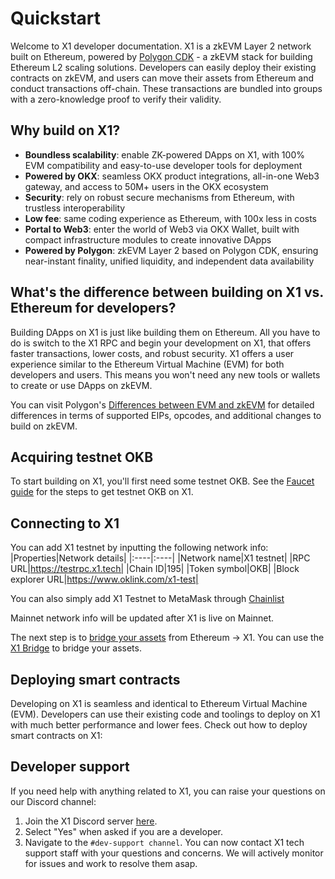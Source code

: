 # Quickstart
Welcome to X1 developer documentation.
X1 is a zkEVM Layer 2 network built on Ethereum, powered by [Polygon CDK](https://wiki.polygon.technology/docs/cdk/ "Polygon CDK") - a zkEVM stack for building Ethereum L2 scaling solutions.
Developers can easily deploy their existing contracts on zkEVM, and users can move their assets from Ethereum and conduct transactions off-chain. These transactions are bundled into groups with a zero-knowledge proof to verify their validity.

## Why build on X1?
- **Boundless scalability**: enable ZK-powered DApps on X1, with 100% EVM compatibility and easy-to-use developer tools for deployment
- **Powered by OKX**: seamless OKX product integrations, all-in-one Web3 gateway, and access to 50M+ users in the OKX ecosystem
- **Security**: rely on robust secure mechanisms from Ethereum, with trustless interoperability
- **Low fee**: same coding experience as Ethereum, with 100x less in costs
- **Portal to Web3**: enter the world of Web3 via OKX Wallet, built with compact infrastructure modules to create innovative DApps
- **Powered by Polygon**: zkEVM Layer 2 based on Polygon CDK, ensuring near-instant finality, unified liquidity, and independent data availability

## What's the difference between building on X1 vs. Ethereum for developers?
Building DApps on X1 is just like building them on Ethereum. All you have to do is switch to the X1 RPC and begin your development on X1, that offers faster transactions, lower costs, and robust security. X1 offers a user experience similar to the Ethereum Virtual Machine (EVM) for both developers and users. This means you won't need any new tools or wallets to create or use DApps on zkEVM.

<Tip title="Note">You can visit Polygon's [Differences between EVM and zkEVM](https://wiki.polygon.technology/docs/zkevm/protocol/evm-diff/ "Differences between EVM and zkEVM") for detailed differences in terms of supported EIPs, opcodes, and additional changes to build on zkEVM.</Tip>

## Acquiring testnet OKB
To start building on X1, you'll first need some testnet OKB. See the [Faucet guide](/getting-started/user-guide/get-testnet-okb-from-faucet "Faucet guide") for the steps to get testnet OKB on X1.

## Connecting to X1
You can add X1 testnet by inputting the following network info:
|Properties|Network details|
|:----|:----|
|Network name|X1 testnet|
|RPC URL|https://testrpc.x1.tech|
|Chain ID|195|
|Token symbol|OKB|
|Block explorer URL|https://www.oklink.com/x1-test|

You can also simply add X1 Testnet to MetaMask through [Chainlist](https://chainlist.org/chain/195 "Chainlist")

<Tip title="Note">Mainnet network info will be updated after X1 is live on Mainnet.</Tip>

The next step is to [bridge your assets](/getting-started/user-guide/bridge "bridge your assets") from Ethereum → X1. You can use the [X1 Bridge](https://www.okx.com/x1/bridge-test "X1 Bridge") to bridge your assets.

## Deploying smart contracts
Developing on X1 is seamless and identical to Ethereum Virtual Machine (EVM). Developers can use their existing code and toolings to deploy on X1 with much better performance and lower fees.
Check out how to deploy smart contracts on X1:
<Card mainTitle="Deploy using Hardhat" subTitle='Guide to deploy contract using Hardhat' link="../smart-contract/deploy-with-hardhat"/>
<Card mainTitle="Deploy using Truffle" subTitle='Guide to deploy contract using Truffle' link="../smart-contract/deploy-with-truffle"/>
<Card mainTitle="Deploy using Foundry" subTitle='Guide to deploy contract using Foundry' link="../smart-contract/deploy-with-foundry"/>

## Developer support
If you need help with anything related to X1, you can raise your questions on our Discord channel:
1. Join the X1 Discord server [here](https://discord.gg/x1-network "here").
2. Select "Yes" when asked if you are a developer.
3. Navigate to the `#dev-support channel`.
You can now contact X1 tech support staff with your questions and concerns. We will actively monitor for issues and work to resolve them asap.